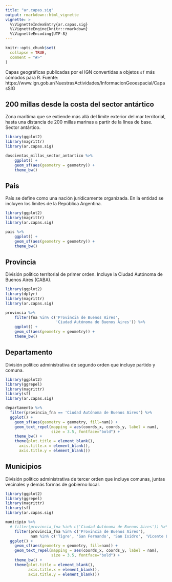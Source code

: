 ```yaml
---
title: "ar.capas.sig"
output: rmarkdown::html_vignette
vignette: >
  %\VignetteIndexEntry{ar.capas.sig}
  %\VignetteEngine{knitr::rmarkdown}
  %\VignetteEncoding{UTF-8}
---
```


```r
knitr::opts_chunk$set(
  collapse = TRUE,
  comment = "#>"
)
```

Capas geográficas publicadas por el IGN convertidas a objetos `sf`  más cómodos para R. Fuente: https://www.ign.gob.ar/NuestrasActividades/InformacionGeoespacial/CapasSIG

## 200 millas desde la costa del sector antártico

Zona marítima que se extiende más allá del límite exterior del mar territorial, hasta una distancia de 200 millas marinas a partir de la línea de base. Sector antártico.


```r
library(ggplot2)
library(magrittr)
library(ar.capas.sig)

doscientas_millas_sector_antartico %>% 
    ggplot() +
    geom_sf(aes(geometry = geometry)) +
    theme_bw()    
```

## Pais

País se define como una nación jurídicamente organizada. En la entidad se incluyen los límites de la República Argentina.

```r
library(ggplot2)
library(magrittr)
library(ar.capas.sig)

pais %>% 
    ggplot() +
    geom_sf(aes(geometry = geometry)) +
    theme_bw()    
```

## Provincia

División político territorial de primer orden. Incluye la Ciudad Autónoma de Buenos Aires (CABA).

```r
library(ggplot2)
library(dplyr)
library(magrittr)
library(ar.capas.sig)

provincia %>%
    filter(fna %in% c('Provincia de Buenos Aires',
                      'Ciudad Autónoma de Buenos Aires')) %>% 
    ggplot() +
    geom_sf(aes(geometry = geometry)) +
    theme_bw()    
```

## Departamento

División político administrativa de segundo orden que incluye partido y comuna.

```r
library(ggplot2)
library(ggrepel)
library(magrittr)
library(sf)
library(ar.capas.sig)

departamento %>%
  filter(provincia_fna == 'Ciudad Autónoma de Buenos Aires') %>% 
  ggplot() +
    geom_sf(aes(geometry = geometry, fill=nam)) +
    geom_text_repel(mapping = aes(coords_x, coords_y, label = nam), 
                    size = 3.5, fontface="bold") +
    theme_bw() +
    theme(plot.title = element_blank(),
      axis.title.x = element_blank(),
      axis.title.y = element_blank())
```

## Municipios

División político administrativa de tercer orden que incluye comunas,
juntas vecinales y demás formas de gobierno local.

```r
library(ggplot2)
library(ggrepel)
library(magrittr)
library(sf)
library(ar.capas.sig)

municipio %>%
  # filter(provincia_fna %in% c('Ciudad Autónoma de Buenos Aires')) %>% 
    filter(provincia_fna %in% c('Provincia de Buenos Aires'),
           nam %in% c('Tigre', 'San Fernando', 'San Isidro', 'Vicente López')) %>% 
  ggplot() +
    geom_sf(aes(geometry = geometry, fill=nam)) +
    geom_text_repel(mapping = aes(coords_x, coords_y, label = nam), 
                    size = 3.5, fontface="bold") +
    theme_bw() +  
    theme(plot.title = element_blank(),
          axis.title.x = element_blank(),
          axis.title.y = element_blank())
```
